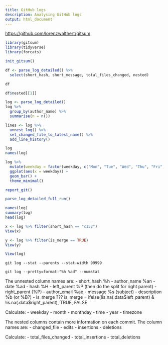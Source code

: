 ```yaml
---
title: GitHub logs
description: Analysing GitHub logs
output: html_document
---
```


<https://github.com/lorenzwalthert/gitsum>

```r
library(gitsum)
library(tidyverse)
library(forcats)
```

```r
init_gitsum()

df <- parse_log_detailed() %>%
  select(short_hash, short_message, total_files_changed, nested)

df

df$nested[[1]]
```

```r
log <- parse_log_detailed()
log %>%
  group_by(author_name) %>%
  summarise(n = n())
```

```r
lines <- log %>%
  unnest_log() %>%
  set_changed_file_to_latest_name() %>%
  add_line_history()
```

```r

log
names(log)
```

```r
log %>%
  mutate(weekday = factor(weekday, c("Mon", "Tue", "Wed", "Thu", "Fri", "Sat", "Sun"))) %>%
  ggplot(aes(x = weekday)) +
  geom_bar() +
  theme_minimal()
```



```r
report_git()

parse_log_detailed_full_run()
```

```r
names(log)
summary(log)
head(log)

x <- log %>% filter(short_hash == "c152")
View(x)

y <- log %>% filter(is_merge == TRUE)
View(y)

View(log)
```

`git log --stat --parents --stat-width 99999`

`git log --pretty=format:"%h %ad" --numstat`

The unnested column names are:
- short_hash      %h
- author_name     %an
- date            %ad
- hash            %H
- left_parent     %P  (then do the split for right parent)
- right_parent    (%P)
- author_email    %ae
- message         %s (subject)
- description     %b  (or %B?)
- is_merge  ???  is_merge = ifelse(!is.na(.data$left_parent) & !is.na(.data$right_parent), TRUE, FALSE

Calculate:
- weekday
- month
- monthday
- time
- year
- timezone

The nested columns contain more information on each commit. The column names are:
- changed_file
- edits
- insertions
- deletions

Calculate:
- total_files_changed
- total_insertions
- total_deletions

